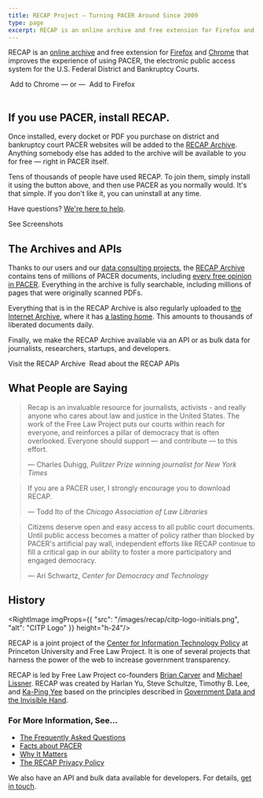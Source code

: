```yaml
---
title: RECAP Project — Turning PACER Around Since 2009
type: page
excerpt: RECAP is an online archive and free extension for Firefox and Chrome that improves the experience of using PACER, the electronic public access system for the U.S. Federal District and Bankruptcy Courts. Once installed, every docket or PDF you purchase on PACER will be added to the [RECAP Archive][archive]. Anything somebody else has added to the archive will be available to you for free — right in PACER itself.
---
```


<p className="lead">RECAP is an <a href="https://www.courtlistener.com/recap/">online archive</a> and free extension for <a href="https://addons.mozilla.org/en-US/firefox/addon/recap-195534/">Firefox</a> and <a href="https://chrome.google.com/webstore/detail/recap/oiillickanjlaeghobeeknbddaonmjnc">Chrome</a> that improves the experience of using PACER, the electronic public access system for the U.S. Federal District and Bankruptcy Courts.</p>

<div className="flex flex-wrap gap-6 justify-center">
    <PurpleButton size="lg" href="https://chrome.google.com/webstore/detail/recap/oiillickanjlaeghobeeknbddaonmjnc" extraClasses="inline-flex"><DownloadIcon className="flex-shrink-0 h-5 w-5" aria-hidden="true"/>&nbsp;Add to Chrome</PurpleButton>
    <span className="pt-4 hidden sm:inline text-gray-400 italic">&mdash;&nbsp;or&nbsp;&mdash;</span>
    <PurpleButton size="lg" href="https://addons.mozilla.org/en-US/firefox/addon/recap-195534/" 
                  extraClasses="inline-flex"><DownloadIcon className="flex-shrink-0 h-5 w-5" aria-hidden="true"/>&nbsp;Add to Firefox&nbsp;</PurpleButton>
</div>
<br/>


## If you use PACER, install RECAP.

Once installed, every docket or PDF you purchase on district and bankruptcy court PACER websites will be added to the [RECAP Archive][archive]. Anything somebody else has added to the archive will be available to you for free — right in PACER itself.

Tens of thousands of people have used RECAP. To join them, simply install it using the button above, and then use PACER as you normally would. It's that simple. If you don't like it, you can uninstall at any time. 

Have questions? [We're here to help][c].

<div className="text-center">
  <PurpleButton size="lg" href="/recap/screenshots/">See Screenshots</PurpleButton>
</div>


## The Archives and APIs

Thanks to our users and our [data consulting projects][data], the [RECAP Archive][archive] contains tens of millions of PACER documents, including [every free opinion in PACER][free]. Everything in the archive is fully searchable, including millions of pages that were originally scanned PDFs.

Everything that is in the RECAP Archive is also regularly uploaded to [the Internet Archive][ia-itself], where it has [a lasting home][ia]. This amounts to thousands of liberated documents daily.

Finally, we make the RECAP Archive available via an API or as bulk data for journalists, researchers, startups, and developers.

<div className="flex flex-wrap gap-6 justify-center">
    <PurpleButton size="lg" href="https://www.courtlistener.com/recap/">Visit the RECAP Archive</PurpleButton>&nbsp;
    <PurpleButton size="lg" href="https://www.courtlistener.com/api/">Read about the RECAP APIs</PurpleButton>
</div>


## What People are Saying

<blockquote>
  <p>Recap is an invaluable resource for journalists, activists - and really anyone who cares about law and justice in the United States. The work of the Free Law Project puts our courts within reach for everyone, and reinforces a pillar of democracy that is often overlooked. Everyone should support — and contribute — to this effort.</p>
  <footer className="text-gray-400">&mdash; Charles Duhigg, <cite>Pulitzer Prize winning journalist for New York Times</cite></footer>
</blockquote>

<blockquote>
  <p>If you are a PACER user, I strongly encourage you to download RECAP.</p>
  <footer className="text-gray-400">&mdash; Todd Ito of the <cite>Chicago Association of Law Libraries</cite></footer>
</blockquote>

<blockquote>
  <p>Citizens deserve open and easy access to all public court documents. Until public access becomes a matter of policy rather than blocked by PACER's artificial pay wall, independent efforts like RECAP continue to fill a critical gap in our ability to foster a more participatory and engaged democracy.</p>
  <footer className="text-gray-400">&mdash; Ari Schwartz, <cite>Center for Democracy and Technology</cite></footer>
</blockquote>


## History

<RightImage imgProps={{
    "src": "/images/recap/citp-logo-initials.png",
    "alt": "CITP Logo"
}} height="h-24"/>

RECAP is a joint project of the [Center for Information Technology Policy][citp] at Princeton University and Free Law Project. It is one of several projects that harness the power of the web to increase government transparency.

RECAP is led by Free Law Project co-founders [Brian Carver][bcarver] and [Michael Lissner][ml]. RECAP was created by Harlan Yu, Steve Schultze, Timothy B. Lee, and [Ka-Ping Yee][yee] based on the principles described in [Government Data and the Invisible Hand][hand].

### For More Information, See&hellip;

 - [The Frequently Asked Questions][faq]
 - [Facts about PACER][pacer-faq]
 - [Why It Matters][wim]
 - [The RECAP Privacy Policy][privacy]

We also have an API and bulk data available for developers. For details, [get in touch][c].


[faq]: /recap/faq/
[pacer-faq]: /pacer-facts/
[wim]: /2009/06/19/why-it-matters/
[privacy]: /recap/privacy-policy/
[c]: /contact/
[free]: /2017/08/15/we-have-all-free-pacer/
[bulk]: /data-consulting/
[archive]: https://www.courtlistener.com/recap/
[ia]: https://archive.org/details/usfederalcourts&tab=about
[ia-itself]: https://archive.org
[citp]: https://citp.princeton.edu/
[yee]: http://zesty.ca/
[bcarver]: http://www.ischool.berkeley.edu/people/faculty/briancarver
[ml]: http://michaeljaylissner.com/
[hand]: http://papers.ssrn.com/sol3/papers.cfm?abstract_id=1138083
[data]: /data-consulting/
